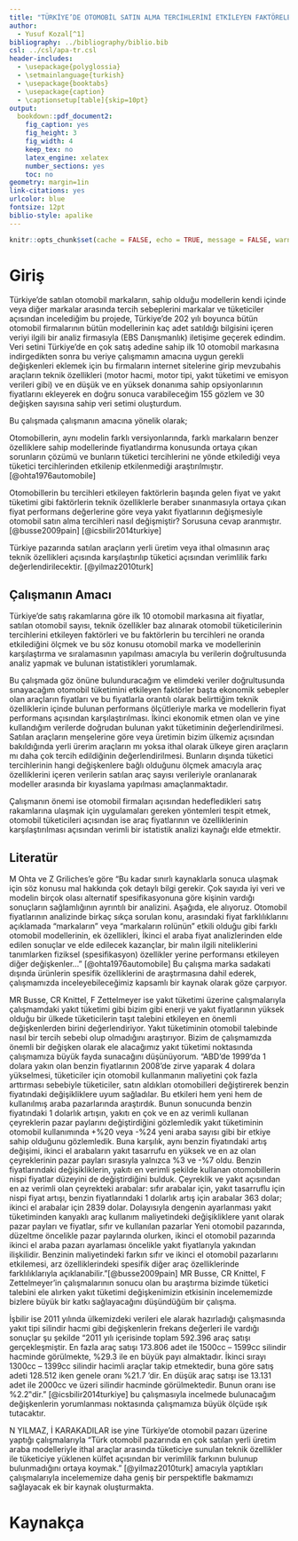 ```yaml
---
title: "TÜRKİYE’DE OTOMOBİL SATIN ALMA TERCİHLERİNİ ETKİLEYEN FAKTÖRELER"
author: 
  - Yusuf Kozal[^1]
bibliography: ../bibliography/biblio.bib
csl: ../csl/apa-tr.csl
header-includes:
  - \usepackage{polyglossia}
  - \setmainlanguage{turkish}
  - \usepackage{booktabs}
  - \usepackage{caption} 
  - \captionsetup[table]{skip=10pt}
output:
  bookdown::pdf_document2:
    fig_caption: yes
    fig_height: 3
    fig_width: 4
    keep_tex: no
    latex_engine: xelatex
    number_sections: yes
    toc: no
geometry: margin=1in
link-citations: yes
urlcolor: blue
fontsize: 12pt
biblio-style: apalike
---
```

```r
knitr::opts_chunk$set(cache = FALSE, echo = TRUE, message = FALSE, warning = FALSE)
```

<!-- ======================================================================= -->
<!-- ============================== NOTLAR ================================= -->
<!-- ======================================================================= -->
[^1]: 18080771, [Github Repo](https://github.com/yusuf2837/arasinav)



# Giriş
Türkiye’de satılan otomobil markaların, sahip olduğu modellerin kendi içinde veya diğer markalar arasında tercih sebeplerini markalar ve tüketiciler açısından incelediğim bu projede, Türkiye’de 202 yılı boyunca bütün otomobil firmalarının bütün modellerinin kaç adet satıldığı bilgisini içeren veriyi ilgili bir analiz firmasıyla (EBS Danışmanlık) iletişime geçerek edindim. Veri setini Türkiye’de en çok satış adedine sahip ilk 10 otomobil markasına indirgedikten sonra bu veriye çalışmamın amacına uygun gerekli değişkenleri eklemek için bu firmaların internet sitelerine girip mevzubahis araçların teknik özellikleri (motor hacmi, motor tipi, yakıt tüketimi ve emisyon verileri gibi) ve en düşük ve en yüksek donanıma sahip opsiyonlarının fiyatlarını ekleyerek en doğru sonuca varabileceğim 155 gözlem ve 30 değişken sayısına sahip veri setimi oluşturdum.

Bu çalışmada çalışmanın amacına yönelik olarak;

Otomobillerin, aynı modelin farklı versiyonlarında, farklı markaların benzer özelliklere sahip modellerinde fiyatlandırma konusunda ortaya çıkan sorunların çözümü ve bunların tüketici tercihlerini ne yönde etkilediği veya tüketici tercihlerinden etkilenip etkilenmediği araştırılmıştır. [@ohta1976automobile]

Otomobillerin bu tercihleri etkileyen faktörlerin başında gelen fiyat ve yakıt tüketimi gibi faktörlerin teknik özelliklerle beraber sınanmasıyla ortaya çıkan fiyat performans değerlerine göre veya yakıt fiyatlarının değişmesiyle otomobil satın alma tercihleri nasıl değişmiştir? Sorusuna cevap aranmıştır. [@busse2009pain] [@icsbilir2014turkiye]

Türkiye pazarında satılan araçların yerli üretim veya ithal olmasının araç teknik özellikleri açısında karşılaştırılıp tüketici açısından verimlilik farkı değerlendirilecektir. [@yilmaz2010turk]


## Çalışmanın Amacı
Türkiye’de satış rakamlarına göre ilk 10 otomobil markasına ait fiyatlar, satılan otomobil sayısı, teknik özellikler baz alınarak otomobil tüketicilerinin tercihlerini etkileyen faktörleri ve bu faktörlerin bu tercihleri ne oranda etkilediğini ölçmek ve bu söz konusu otomobil marka ve modellerinin karşılaştırma ve sıralamasının yapılması amacıyla bu verilerin doğrultusunda analiz yapmak ve bulunan istatistikleri yorumlamak.

Bu çalışmada göz önüne bulunduracağım ve elimdeki veriler doğrultusunda sınayacağım otomobil tüketimini etkileyen faktörler başta ekonomik sebepler olan araçların fiyatları ve bu fiyatlarla orantılı olarak belirttiğim teknik özelliklerin içinde bulunan performans ölçütleriyle marka ve modellerin fiyat performans açısından karşılaştırılması. İkinci ekonomik etmen olan ve yine kullandığım verilerde doğrudan bulunan yakıt tüketiminin değerlendirilmesi. Satılan araçların menşelerine göre veya üretimin bizim ülkemiz açısından bakıldığında yerli ürerim araçların mı yoksa ithal olarak ülkeye giren araçların mı daha çok tercih edildiğinin değerlendirilmesi. Bunların dışında tüketici tercihlerinin hangi değişkenlere bağlı olduğunu ölçmek amacıyla araç özelliklerini içeren verilerin satılan araç sayısı verileriyle oranlanarak modeller arasında bir kıyaslama yapılması amaçlanmaktadır.

Çalışmanın önemi ise otomobil firmaları açısından hedefledikleri satış rakamlarına ulaşmak için uygulamaları gereken yöntemleri tespit etmek, otomobil tüketicileri açısından ise araç fiyatlarının ve özelliklerinin karşılaştırılması açısından verimli bir istatistik analizi kaynağı elde etmektir.


## Literatür 
M Ohta ve Z Griliches'e göre "Bu kadar sınırlı kaynaklarla sonuca ulaşmak için söz konusu mal hakkında çok detaylı bilgi gerekir. Çok sayıda iyi veri ve modelin birçok olası alternatif spesifikasyonuna göre kişinin vardığı sonuçların sağlamlığının ayrıntılı bir analizini. Aşağıda, ele alıyoruz. Otomobil fiyatlarının analizinde birkaç sıkça sorulan konu, arasındaki fiyat farklılıklarını açıklamada “markaların” veya “markaların rolünün” etkili olduğu gibi farklı otomobil modellerinin, ek özellikleri, İkinci el araba fiyat analizlerinden elde edilen sonuçlar ve elde edilecek kazançlar, bir malın ilgili niteliklerini tanımlarken fiziksel (spesifikasyon) özellikler yerine performansı etkileyen diğer değişkenler..." [@ohta1976automobile] Bu çalışma marka sadakati dışında ürünlerin spesifik özelliklerini de araştırmasına dahil ederek, çalışmamızda inceleyebileceğimiz kapsamlı bir kaynak olarak göze çarpıyor.

MR Busse, CR Knittel, F Zettelmeyer ise yakıt tüketimi üzerine çalışmalarıyla çalışmamdaki yakıt tüketimi gibi bizim gibi enerji ve yakıt fiyatlarının yüksek olduğu bir ülkede tüketicilerin taşıt talebini etkileyen en önemli değişkenlerden birini değerlendiriyor. Yakıt tüketiminin otomobil talebinde nasıl bir tercih sebebi olup olmadığını araştırıyor. Bizim de çalışmamızda önemli bir değişken olarak ele alacağımız yakıt tüketimi noktasında çalışmamıza büyük fayda sunacağını düşünüyorum. "ABD'de 1999'da 1 dolara yakın olan benzin fiyatlarının 2008'de zirve yaparak 4 dolara yükselmesi, tüketiciler için otomobil kullanmanın maliyetini çok fazla arttırması sebebiyle tüketiciler, satın aldıkları otomobilleri değiştirerek benzin fiyatındaki değişikliklere uyum sağladılar. Bu etkileri hem yeni hem de kullanılmış araba pazarlarında araştırdık. Bunun sonucunda benzin fiyatındaki 1 dolarlık artışın, yakıtı en çok ve en az verimli kullanan çeyreklerin pazar paylarını değiştirdiğini gözlemledik yakıt tüketiminin otomobil kullanımında +%20 veya -%24 yeni araba sayısı gibi bir etkiye sahip olduğunu gözlemledik. Buna karşılık, aynı benzin fiyatındaki artış değişimi, ikinci el arabaların yakıt tasarrufu en yüksek ve en az olan çeyreklerinin pazar payları sırasıyla yalnızca %3 ve -%7 oldu. Benzin fiyatlarındaki değişikliklerin, yakıtı en verimli şekilde kullanan otomobillerin nispi fiyatlar düzeyini de değiştirdiğini bulduk. Çeyreklik ve yakıt açısından en az verimli olan çeyrekteki arabalar: sıfır arabalar için, yakıt tasarruflu için nispi fiyat artışı, benzin fiyatlarındaki 1 dolarlık artış için arabalar 363 dolar; ikinci el arabalar için 2839 dolar. Dolayısıyla dengenin ayarlanması yakıt tüketiminden kanyaklı araç kullanım maliyetindeki değişikliklere yanıt olarak pazar payları ve fiyatlar, sıfır ve kullanılan pazarlar Yeni otomobil pazarında, düzeltme öncelikle pazar paylarında olurken, ikinci el otomobil pazarında ikinci el araba pazarı ayarlaması öncelikle yakıt fiyatlarıyla yakından ilişkilidir. Benzinin maliyetindeki farkın sıfır ve ikinci el otomobil pazarlarını etkilemesi, arz özelliklerindeki spesifik diğer araç özelliklerinde farklılıklarıyla açıklanabilir."[@busse2009pain]
MR Busse, CR Knittel, F Zettelmeyer'in çalışmalarının sonucu olan bu araştırma bizimde tüketici talebini ele alırken yakıt tüketimi değişkenimizin etkisinin incelememizde bizlere büyük bir katkı sağlayacağını düşündüğüm bir çalışma. 

İşbilir ise 2011 yılında ülkemizdeki verileri ele alarak hazırladığı çalışmasında yakıt tipi silindir hacmi gibi değişkenlerin frekans değerleri ile vardığı sonuçlar şu şekilde "2011 yılı içerisinde toplam 592.396 araç satışı gerçekleşmiştir. En fazla araç satışı 173.806 adet ile 1500cc – 1599cc silindir hacminde görülmekte, %29.3 ile en büyük payı almaktadır. İkinci sırayı 1300cc – 1399cc silindir hacimli araçlar takip etmektedir, buna göre satış adeti 128.512 iken genele oranı %21.7 ‘dir. En düşük araç satışı ise 13.131 adet ile 2000cc ve üzeri silindir hacminde görülmektedir. Bunun oranı ise %2.2‟dir." [@icsbilir2014turkiye] bu çalışmasıyla incelmede bulunacağım değişkenlerin yorumlanması noktasında çalışmamıza büyük ölçüde ışık tutacaktır.

N YILMAZ, İ KARAKADILAR ise yine Türkiye’de otomobil pazarı üzerine yaptığı çalışmalarıyla "Türk otomobil pazarında en çok satılan yerli üretim araba modelleriyle ithal araçlar arasında tüketiciye sunulan teknik özellikler ile tüketiciye yüklenen külfet açısından bir verimlilik farkının bulunup bulunmadığını ortaya koymak." [@yilmaz2010turk] amacıyla yaptıkları çalışmalarıyla incelememize daha geniş bir perspektifle bakmamızı sağlayacak ek bir kaynak oluşturmakta.





\newpage
# Kaynakça {#references}
<div id="refs"></div>

